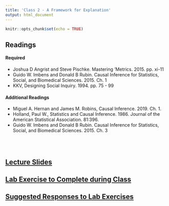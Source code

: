 ```yaml
---
title: 'Class 2 - A Framework for Explanation'
output: html_document
---
```


```r
knitr::opts_chunk$set(echo = TRUE)
```

## Readings
#### Required
- Joshua D Angrist and Steve Pischke. Mastering 'Metrics. 2015. pp. xi-11
- Guido W. Imbens and Donald B Rubin. Causal Inference for Statistics, Social, and Biomedical Sciences. 2015. Ch. 1
- KKV, Designing Social Inquiry. 1994. pp. 75 - 99
<!-- - **[Joshua D Angrist and Steve Pischke. Mastering 'Metrics. 2015. pp. xi-11](Classes/Class_2/Readings/Angrist and Pischke - Mastering Metrics Ch.1.pdf)** -->
<!-- - **[Guido W. Imbens and Donald B Rubin. Causal Inference for Statistics, Social, and Biomedical Sciences. 2015. Ch. 1](Classes/Class_2/Readings/Imbens & Rubin - Ch.1 - Causality The Basic Framework.pdf)** -->
<!-- - **[KKV, Designing Social Inquiry. 1994. pp. 75 - 99](Classes/Class_2/Readings/KKV Designing Social Inquiry pp75-99.pdf)** -->

#### Additional Readings
- Miguel A. Hernan and James M. Robins, Causal Inference. 2019. Ch. 1.
- Holland, Paul W., Statistics and Causal Inference. 1986. Journal of the American Statistical Association. 81:396.
- Guido W. Imbens and Donald B Rubin. Causal Inference for Statistics, Social, and Biomedical Sciences. 2015. Ch. 3
<!-- - [Miguel A. Hernan and James M. Robins, Causal Inference. 2019. Ch. 1.](Classes/Class_2/Readings/Hernan & Robins Part I Ch.1.pdf) -->
<!-- - [Holland, Paul W., Statistics and Causal Inference. 1986. Journal of the American Statistical Association. 81:396.](Classes/Class_2/Readings/causal-holland.pdf) -->
<!-- - [Guido W. Imbens and Donald B Rubin. Causal Inference for Statistics, Social, and Biomedical Sciences. 2015. Ch. 3](Classes/Class_2/Readings/Imbens & Rubin - Ch.3 - A Classification of Assignment Mechanisms.pdf) -->

<br> </br>

## [Lecture Slides](Classes/Class_2/Slides_Class2_v13.pdf)

<!-- ## [Causal Relationships App](https://poliong.shinyapps.io/DAGs/) -->

## [Lab Exercise to Complete during Class](Classes/Class_2/Exercise_POs_v1.pdf)

## [Suggested Responses to Lab Exercises](Classes/Class_2/Exercise_POs_v1_responses.pdf)
